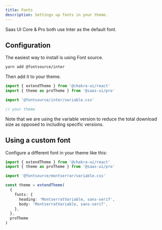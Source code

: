 ```yaml
---
title: Fonts
description: Settings up fonts in your theme.
---
```


Saas UI Core &amp; Pro both use Inter as the default font.

## Configuration

The easiest way to install is using Font source.

```bash
yarn add @fontsource/inter
```

Then add it to your theme.

```ts
import { extendTheme } from '@chakra-ui/react'
import { theme as proTheme } from '@saas-ui/pro'

import '@fontsource/inter/variable.css'

// your theme
```

<Info>
  Note that we are using the variable version to reduce the total download size
  as opposed to including specific versions.
</Info>

## Using a custom font

Configure a different font in your theme like this:

```ts
import { extendTheme } from '@chakra-ui/react'
import { theme as proTheme } from '@saas-ui/pro'

import '@fontsource/montserrar/variable.css'

const theme = extendTheme(
  {
    fonts: {
      heading: 'MontserratVariable, sans-serif',
      body: 'MontserratVariable, sans-serif',
    },
  },
  proTheme
)
```
